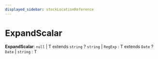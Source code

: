 ```yaml
---
displayed_sidebar: stockLocationReference
---
```



# ExpandScalar

 **ExpandScalar**: `null` \| T extends `string` ? `string` \| `RegExp` : T extends `Date` ? `Date` \| `string` : T
